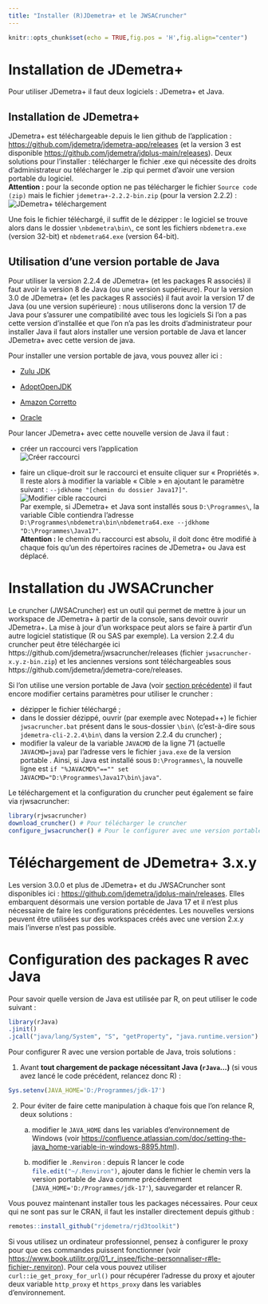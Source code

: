 ```yaml
---
title: "Installer (R)JDemetra+ et le JWSACruncher"
---
```


```r
knitr::opts_chunk$set(echo = TRUE,fig.pos = 'H',fig.align="center")
```
# Installation de JDemetra+

Pour utiliser JDemetra+ il faut deux logiciels : JDemetra+ et Java.

## Installation de JDemetra+

JDemetra+ est téléchargeable depuis le lien github de l'application : <https://github.com/jdemetra/jdemetra-app/releases> (et la version 3 est disponible <https://github.com/jdemetra/jdplus-main/releases>).
Deux solutions pour l'installer : télécharger le fichier .exe qui nécessite des droits d'administrateur ou télécharger le .zip qui permet d'avoir une version portable du logiciel.   
**Attention :** pour la seconde option ne pas télécharger le fichier `Source code (zip)` mais le fichier `jdemetra+-2.2.2-bin.zip` (pour la version 2.2.2) :  
![JDemetra+ téléchargement](img/jdemetra.PNG)

Une fois le fichier téléchargé, il suffit de le dézipper : le logiciel se trouve alors dans le dossier `\nbdemetra\bin\`, ce sont les fichiers `nbdemetra.exe` (version 32-bit) et `nbdemetra64.exe` (version 64-bit).


## Utilisation d'une version portable de Java {#jPort}

Pour utiliser la version 2.2.4 de JDemetra+ (et les packages R associés) il faut avoir la version 8 de Java (ou une version supérieure). 
Pour la version 3.0 de JDemetra+ (et les packages R associés) il faut avoir la version 17 de Java (ou une version supérieure) : nous utiliserons donc la version 17 de Java pour s'assurer une compatibilité avec tous les logiciels
Si l'on a pas cette version d'installée et que l'on n'a pas les droits d'administrateur pour installer Java il faut alors installer une version portable de Java et lancer JDemetra+ avec cette version de java.

Pour installer une version portable de java, vous pouvez aller ici :

- [Zulu JDK](https://www.azul.com/downloads/#zulu)

- [AdoptOpenJDK](https://adoptopenjdk.net/)

- [Amazon Corretto](https://aws.amazon.com/corretto/)

- [Oracle](https://jdk.java.net/java-se-ri/17)  

Pour lancer JDemetra+ avec cette nouvelle version de Java il faut :

- créer un raccourci vers l'application  
![Créer raccourci](img/raccourci.png)  

- faire un clique-droit sur le raccourci et ensuite cliquer sur « Propriétés ». Il reste alors à modifier la variable « Cible » en ajoutant le paramètre suivant : `--jdkhome "[chemin du dossier Java17]"`.  
![Modifier cible raccourci](img/modif_cible.png)   
    Par exemple, si JDemetra+ et Java sont installés sous `D:\Programmes\`, la variable Cible contiendra l'adresse   `D:\Programmes\nbdemetra\bin\nbdemetra64.exe --jdkhome "D:\Programmes\Java17"`.  
    **Attention :** le chemin du raccourci est absolu, il doit donc être modifié à chaque fois qu'un des répertoires racines de JDemetra+ ou Java est déplacé.

# Installation du JWSACruncher

Le cruncher (JWSACruncher) est un outil qui permet de mettre à jour un workspace de JDemetra+ à partir de la console, sans devoir ouvrir JDemetra+. 
La mise à jour d'un workspace peut alors se faire à partir d'un autre logiciel statistique (R ou SAS par exemple).
La version 2.2.4 du cruncher peut être téléchargée ici https://github.com/jdemetra/jwsacruncher/releases (fichier `jwsacruncher-x.y.z-bin.zip`) et les anciennes versions sont téléchargeables sous https://github.com/jdemetra/jdemetra-core/releases.

Si l'on utilise une version portable de Java (voir [section précédente](#jPort)) il faut encore modifier certains paramètres pour utiliser le cruncher :  

- dézipper le fichier téléchargé ;  
- dans le dossier dézippé, ouvrir (par exemple avec Notepad++) le fichier `jwsacruncher.bat` présent dans le sous-dossier `\bin\` (c'est-à-dire sous `jdemetra-cli-2.2.4\bin\` dans la version 2.2.4 du cruncher) ;  
- modifier la valeur de la variable `JAVACMD` de la ligne 71 (actuelle `JAVACMD=java`) par l'adresse  vers le fichier `java.exe` de la version portable . Ainsi, si Java est installé sous `D:\Programmes\`, la nouvelle ligne est `if "%JAVACMD%"=="" set` `JAVACMD="D:\Programmes\Java17\bin\java"`.

Le téléchargement et la configuration du cruncher peut également se faire via rjwsacruncher:

```r
library(rjwsacruncher)
download_cruncher() # Pour télécharger le cruncher
configure_jwsacruncher() # Pour le configurer avec une version portable
```

# Téléchargement de JDemetra+ 3.x.y

Les version 3.0.0 et plus de JDemetra+ et du JWSACruncher sont disponibles ici : <https://github.com/jdemetra/jdplus-main/releases>.
Elles embarquent désormais une version portable de Java 17 et il n'est plus nécessaire de faire les configurations précédentes.
Les nouvelles versions peuvent être utilisées sur des workspaces créés avec une version 2.x.y mais l'inverse n'est pas possible.

# Configuration des packages R avec Java

Pour savoir quelle version de Java est utilisée par R, on peut utiliser le code suivant :
```r
library(rJava)
.jinit()
.jcall("java/lang/System", "S", "getProperty", "java.runtime.version")
```


Pour configurer R avec une version portable de Java, trois solutions :

1. Avant **tout chargement de package nécessitant Java (`rJava`...)** (si vous avez lancé le code précédent, relancez donc R) :
```r
Sys.setenv(JAVA_HOME='D:/Programmes/jdk-17')
```

2. Pour éviter de faire cette manipulation à chaque fois que l'on relance R, deux solutions :  

    a. modifier le `JAVA_HOME` dans les variables d'environnement de Windows (voir <https://confluence.atlassian.com/doc/setting-the-java_home-variable-in-windows-8895.html>).
    
    b. modifier le `.Renviron` : depuis R lancer le code `file.edit("~/.Renviron")`{.r}, ajouter dans le fichier le chemin vers la version portable de Java comme précédemment (`JAVA_HOME='D:/Programmes/jdk-17'`), sauvegarder et relancer R.

Vous pouvez maintenant installer tous les packages nécessaires.
Pour ceux qui ne sont pas sur le CRAN, il faut les installer directement depuis github :

```r
remotes::install_github("rjdemetra/rjd3toolkit")
```

Si vous utilisez un ordinateur professionnel, pensez à configurer le proxy pour que ces commandes puissent fonctionner (voir <https://www.book.utilitr.org/01_r_insee/fiche-personnaliser-r#le-fichier-.renviron>).
Pour cela vous pouvez utiliser `curl::ie_get_proxy_for_url()` pour récupérer l'adresse du proxy et ajouter deux variable `http_proxy` et `https_proxy` dans les variables d'environnement.

